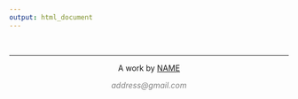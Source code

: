 ---
output: html_document
---

&nbsp;
<hr />
<p style="text-align: center;">A work by <a href=>NAME</a></p>
<p style="text-align: center;"><span style="color: #808080;"><em>address@gmail.com</em></span></p>

<!-- Add icon library -->
<link rel="stylesheet" href="https://cdnjs.cloudflare.com/ajax/libs/font-awesome/4.7.0/css/font-awesome.min.css">

<!-- Add font awesome icons -->
<p style="text-align: center;">
    <a href="" class="fa fa-twitter"></a>
    <a href="" class="fa fa-linkedin"></a>
    <a href="" class="fa fa-github"></a>
</p>

&nbsp;